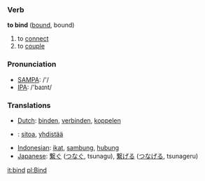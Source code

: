 === Verb ===

'''to bind''' ([[bound]], bound)

# to [[connect]]
# to [[couple]]

=== Pronunciation ===
*[[w:SAMPA|SAMPA]]: /'/
*[[w:IPA|IPA]]: /'baɪnt/

=== Translations ===
*[[Dutch]]: [[binden]], [[verbinden]], [[koppelen]]
*{{fi}}: [[sitoa]], [[yhdistää]]
*[[Indonesian]]: [[ikat]], [[sambung]], [[hubung]]
*[[Japanese]]: [[繋ぐ]] ([[つなぐ]], tsunagu), [[繋げる]] ([[つなげる]], tsunageru)

[[it:bind]]
[[pl:Bind]]